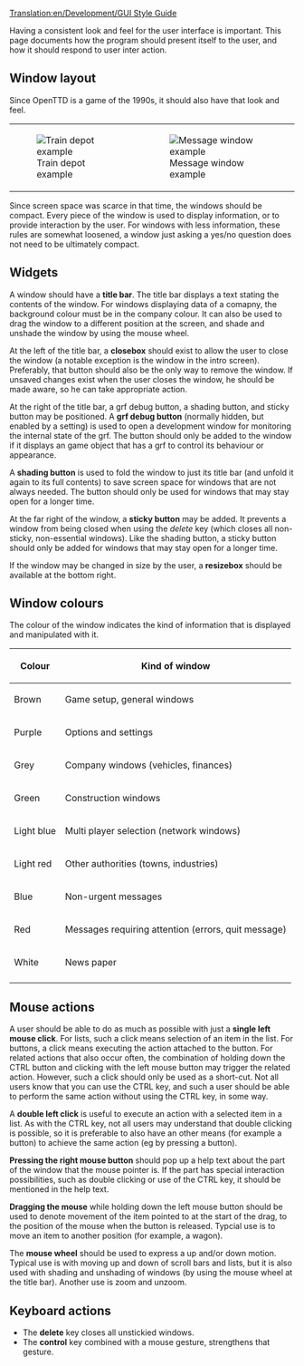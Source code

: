 [[Translation:en/Development/GUI Style Guide]]
{{en/Incomplete}}

Having a consistent look and feel for the user interface is important.
This page documents how the program should present itself to the user, and how it should respond to user inter action.

== Window layout ==
Since OpenTTD is a game of the 1990s, it should also have that look and feel.

{|
| [[File:en/Development/Train depot example.png|frame|Train depot example]] || [[File:en/Development/Manufacturer offer.png|frame|Message window example]]
|}

Since screen space was scarce in that time, the windows should be compact. Every piece of the window is used to display information, or to provide
interaction by the user. For windows with less information, these rules are somewhat loosened, a window just asking a yes/no question does not need to be ultimately compact.

== Widgets ==
A window should have a '''title bar'''. The title bar displays a text stating the contents of the window. For windows displaying data of a comapny, the background colour must be in the company colour. It can also be used to drag the window to a different position at the screen, and shade and unshade the window by using the mouse wheel.

At the left of the title bar, a '''closebox''' should exist to allow the user to close the window (a notable exception is the window in the intro screen). Preferably, that button should also be the only way to remove the window. If unsaved changes exist when the user closes the window, he should be made aware, so he can take appropriate action.

At the right of the title bar, a grf debug button, a shading button, and sticky button may be positioned.
A '''grf debug button''' (normally hidden, but enabled by a setting) is used to open a development window for monitoring the internal state of the grf. The button should only be added to the window if it displays an game object that has a grf to control its behaviour or appearance.

A '''shading button''' is used to fold the window to just its title bar (and unfold it again to its full contents) to save screen space for windows that are not always needed. The button should only be used for windows that may stay open for a longer time.

At the far right of the window, a '''sticky button''' may be added. It prevents a window from being closed when using the ''delete'' key (which closes all non-sticky, non-essential windows). Like the shading button, a sticky button should only be added for windows that may stay open for a longer time.

If the window may be changed in size by the user, a '''resizebox''' should be available at the bottom right.

{{en/Todo|panels, buttons}}

== Window colours ==
The colour of the window indicates the kind of information that is displayed and manipulated with it.

{| class="wikitable" border="1" style="margin: 1em auto 1em auto"
|-
! Colour     !! Kind of window
|-
| Brown      || Game setup, general windows
|-
| Purple     || Options and settings
|-
| Grey       || Company windows (vehicles, finances)
|-
| Green      || Construction windows
|-
| Light blue || Multi player selection (network windows)
|-
| Light red  || Other authorities (towns, industries)
|-
| Blue       || Non-urgent messages
|-
| Red        || Messages requiring attention (errors, quit message)
|-
| White      || News paper
|-
|}

== Mouse actions ==
A user should be able to do as much as possible with just a '''single left mouse click'''. For lists, such a click means selection of an item in the
list. For buttons, a click means executing the action attached to the button. For related actions that also occur often, the combination of holding down the CTRL button and clicking with the left mouse button may trigger the related action.
However, such a click should only be used as a short-cut. Not all users know that you can use the CTRL key, and such a user should be able to perform the same action without using the CTRL key, in some way.

A '''double left click''' is useful to execute an action with a selected item in a list. As with the CTRL key, not all users may understand that double clicking is possible, so it is preferable to also have an other means (for example a button) to achieve the same action (eg by pressing a button).

'''Pressing the right mouse button''' should pop up a help text about the part of the window that the mouse pointer is. If the part has special interaction possibilities, such as double clicking or use of the CTRL key, it should be mentioned in the help text.

'''Dragging the mouse''' while holding down the left mouse button should be used to denote movement of the item pointed to at the start of the drag, to the position of the mouse when the button is released. Typcial use is to move an item to another position (for example, a wagon).

The '''mouse wheel''' should be used to express a up and/or down motion. Typical use is with moving up and down of scroll bars and lists, but it is also used with shading and unshading of windows (by using the mouse wheel at the title bar).
Another use is zoom and unzoom.

== Keyboard actions ==

* The '''delete''' key closes all unstickied windows.
* The '''control''' key combined with a mouse gesture, strengthens that gesture.